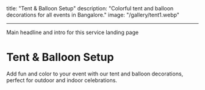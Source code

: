 ## <!-- mdx -->

title: "Tent & Balloon Setup"
description: "Colorful tent and balloon decorations for all events in Bangalore."
image: "/gallery/tent1.webp"

---

<!-- mdx --> Main headline and intro for this service landing page

# Tent & Balloon Setup

Add fun and color to your event with our tent and balloon decorations, perfect for outdoor and indoor celebrations.
